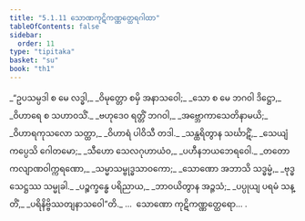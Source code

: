 ```yaml
---
title: "5.1.11 သောဏကုဋိကဏ္ဏတ္ထေရဂါထာ"
tableOfContents: false
sidebar:
  order: 11
type: "tipitaka"
basket: "su"
book: "th1"
---
```



<DynamicBreadcrumb />

<Division number="365" book="th1" e="ch" v="19" p="280">

<Paragraph number="627" type="verses" book="th1">
_“ဥပသမ္ပဒါ စ မေ လဒ္ဓါ,_  
_ဝိမုတ္တော စမှိ အနာသဝေါ;_  
_သော စ မေ ဘဂဝါ ဒိဋ္ဌော,_  
_ဝိဟာရေ စ သဟာဝသိံ._  

</Paragraph>

</Division>
<Division number="366" book="th1" e="ch" v="19" p="280">

<Paragraph number="628" type="verses" book="th1">
_ဗဟုဒေဝ ရတ္တိံ ဘဂဝါ,_  
_အဗ္ဘောကာသေတိနာမယိ;_  
_ဝိဟာရကုသလော သတ္ထာ,_  
_ဝိဟာရံ ပါဝိသီ တဒါ._  

</Paragraph>

</Division>
<Division number="367" book="th1" e="ch" v="19" p="280">

<Paragraph number="629" type="verses" book="th1">
_သန္ထရိတွာန သင်္ဃာဋိံ,_  
_သေယျံ ကပ္ပေသိ ဂေါတမော;_  
_သီဟော သေလဂုဟာယံဝ,_  
_ပဟီနဘယဘေရဝေါ._  

</Paragraph>

</Division>
<Division number="368" book="th1" e="ch" v="19" p="280">

<Paragraph number="630" type="verses" book="th1">
_တတော ကလျာဏဝါက္ကရဏော,_  
_သမ္မာသမ္ဗုဒ္ဓသာဝကော;_  
_သောဏော အဘာသိ သဒ္ဓမ္မံ,_  
_ဗုဒ္ဓသေဋ္ဌဿ သမ္မုခါ._  

</Paragraph>

</Division>
<Division number="369" book="th1" e="ch" v="19" p="280">

<Paragraph number="631" type="verses" book="th1">
_ပဉ္စက္ခန္ဓေ ပရိညာယ,_  
_ဘာဝယိတွာန အဉ္ဇသံ;_  
_ပပ္ပုယျ ပရမံ သန္တိံ,_  
_ပရိနိဗ္ဗိဿတျနာသဝေါ”တိ._  


</Paragraph>
</Division>

<Paragraph number="632" type="center" book="th1">
…  သောဏော ကုဋိကဏ္ဏတ္ထေရော… .
</Paragraph>